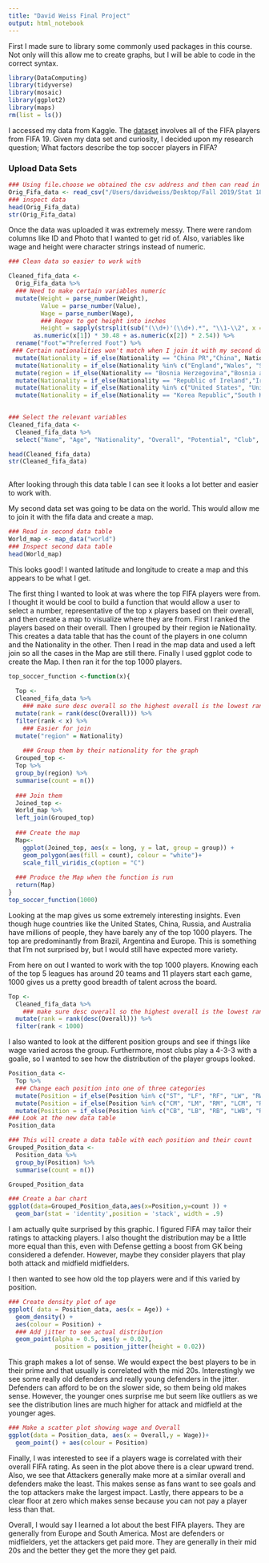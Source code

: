 ```yaml
---
title: "David Weiss Final Project"
output: html_notebook
---
```


First I made sure to library some commonly used packages in this course. Not only will this allow me to create graphs, but I will be able to code in the correct syntax.

```r
library(DataComputing)
library(tidyverse)
library(mosaic)
library(ggplot2)
library(maps)
rm(list = ls())
```

I accessed my data from Kaggle. The [dataset](https://www.kaggle.com/karangadiya/fifa19) involves all of the FIFA players from FIFA 19. Given my data set and curiosity, I decided upon my research question; What factors describe the top soccer players in FIFA?

### Upload Data Sets
```r
### Using file.choose we obtained the csv address and then can read in the data
Orig_Fifa_data <- read_csv("/Users/davidweiss/Desktop/Fall 2019/Stat 184/Final Project/FIFA DATA.csv")
### inspect data
head(Orig_Fifa_data)
str(Orig_Fifa_data)
```
Once the data was uploaded it was extremely messy.  There were random columns like ID and Photo that I wanted to get rid of. Also, variables like wage and height were character strings instead of numeric. 

```r
### Clean data so easier to work with

Cleaned_fifa_data <-
  Orig_Fifa_data %>%
  ### Need to make certain variables numeric
  mutate(Weight = parse_number(Weight),
         Value = parse_number(Value),
         Wage = parse_number(Wage),
         ### Regex to get height into inches
         Height = sapply(strsplit(sub("(\\d+)'(\\d+).*", "\\1-\\2", x = Height), "-"), function(x)
       as.numeric(x[1]) * 30.48 + as.numeric(x[2]) * 2.54)) %>%
  rename("Foot"="Preferred Foot") %>%
 ### Certain nationalities won't match when I join it with my second data set. 
  mutate(Nationality = if_else(Nationality == "China PR","China", Nationality)) %>%
  mutate(Nationality = if_else(Nationality %in% c("England","Wales", "Scotland", "Northern Ireland"),"UK", Nationality)) %>%
  mutate(region = if_else(Nationality == "Bosnia Herzegovina","Bosnia and Herzegovina", Nationality)) %>%
  mutate(Nationality = if_else(Nationality == "Republic of Ireland","Ireland", Nationality)) %>%
  mutate(Nationality = if_else(Nationality %in% c("United States", "United States of America"),"USA", Nationality)) %>%
  mutate(Nationality = if_else(Nationality == "Korea Republic","South Korea", Nationality))
  

### Select the relevant variables 
Cleaned_fifa_data <-
  Cleaned_fifa_data %>%
  select("Name", "Age", "Nationality", "Overall", "Potential", "Club", "Value", "Wage", "Foot", "Weak Foot", "Skill Moves", "Work Rate", "Position", "Height", "Weight", "Crossing",	"Finishing",	"HeadingAccuracy",	"ShortPassing",	"Volleys",	"Dribbling", "Curve",	"FKAccuracy",	"LongPassing",	"BallControl",	"Acceleration",	"SprintSpeed",	"Agility",	"Reactions",	"Balance",	"ShotPower",	"Jumping",	"Stamina",	"Strength",	"LongShots",	"Aggression",	"Interceptions",	"Positioning",	"Vision",	"Penalties",	"Composure",	"Marking",	"StandingTackle",	'SlidingTackle',	"GKDiving",	"GKHandling",	"GKKicking",	"GKPositioning",	"GKReflexes")

head(Cleaned_fifa_data)
str(Cleaned_fifa_data)
  
```
After looking through this data table I can see it looks a lot better and easier to work with.

My second data set was going to be data on the world. This would allow me to join it with the fifa data and create a map. 

```r
### Read in second data table
World_map <- map_data("world")
### Inspect second data table
head(World_map)
```
This looks good! I wanted latitude and longitude to create a map and this appears to be what I get.

The first thing I wanted to look at was where the top FIFA players were from. I thought it would be cool to build a function that would allow a user to select a number, representative of the top x players based on their overall, and then create a map to visualize where they are from. First I ranked the players based on their overall. Then I grouped by their region ie Nationality. This creates a data table that has the count of the players in one column and the Nationality in the other. Then I read in the map data and used a left join so all the cases in the Map are still there. Finally I used ggplot code to create the Map. I then ran it for the top 1000 players. 

```r
top_soccer_function <-function(x){
  
  Top <-
  Cleaned_fifa_data %>%
    ### make sure desc overall so the highest overall is the lowest rank
  mutate(rank = rank(desc(Overall))) %>%
  filter(rank < x) %>%
    ### Easier for join 
  mutate("region" = Nationality)
  
    ### Group them by their nationality for the graph
  Grouped_top <-
  Top %>%
  group_by(region) %>%
  summarise(count = n())
  
  ### Join them
  Joined_top <-
  World_map %>%
  left_join(Grouped_top)
 
  ### Create the map
  Map<-
    ggplot(Joined_top, aes(x = long, y = lat, group = group)) +
    geom_polygon(aes(fill = count), colour = "white")+
    scale_fill_viridis_c(option = "C")
  
  ### Produce the Map when the function is run
  return(Map)
}
top_soccer_function(1000)
```
Looking at the map gives us some extremely interesting insights. Even though huge countries like the United States, China, Russia, and Australia have millions of people, they have barely any of the top 1000 players. The top are predominantly from Brazil, Argentina and Europe. This is something that I'm not surprised by, but I would still have expected more variety. 


From here on out I wanted to work with the top 1000 players. Knowing each of the top 5 leagues has around 20 teams and 11 players start each game, 1000 gives us a pretty good breadth of talent across the board.

```r
Top <-
  Cleaned_fifa_data %>%
    ### make sure desc overall so the highest overall is the lowest rank
  mutate(rank = rank(desc(Overall))) %>%
  filter(rank < 1000)
```


I also wanted to look at the different position groups and see if things like wage varied across the group. Furthermore, most clubs play a 4-3-3 with a goalie, so I wanted to see how the distribution of the player groups looked. 

```r
Position_data <-
  Top %>%
  ### Change each position into one of three categories
  mutate(Position = if_else(Position %in% c("ST", "LF", "RF", "LW", "RW", "RS", "LS", "CF"), "Attack", Position)) %>%
  mutate(Position = if_else(Position %in% c("CM", "LM", "RM", "LCM", "RCM", "CAM", "CDM", "LDM", "RDM", "LAM", "RAM"), "Midfield", Position)) %>%
  mutate(Position = if_else(Position %in% c("CB", "LB", "RB", "LWB", "RWB", "LCB", "RCB", "GK"), "Defense", Position))
### Look at the new data table
Position_data
```


```r
### This will create a data table with each position and their count
Grouped_Position_data <-
  Position_data %>%
  group_by(Position) %>%
  summarise(count = n())

Grouped_Position_data

### Create a bar chart 
ggplot(data=Grouped_Position_data,aes(x=Position,y=count )) +
  geom_bar(stat = 'identity',position = 'stack', width = .9) 
```

I am actually quite surprised by this graphic. I figured FIFA may tailor their ratings to attacking players. I also thought the distribution may be a little more equal than this, even with Defense getting a boost from GK being considered a defender. However, maybe they consider players that play both attack and midfield midfielders. 

I then wanted to see how old the top players were and if this varied by position.
```r
### Create density plot of age
ggplot( data = Position_data, aes(x = Age)) + 
  geom_density() + 
  aes(colour = Position) + 
  ### Add jitter to see actual distribution
  geom_point(alpha = 0.5, aes(y = 0.02),  
             position = position_jitter(height = 0.02)) 
```

This graph makes a lot of sense. We would expect the best players to be in their prime and that usually is correlated with the mid 20s. Interestingly we see some really old defenders and really young defenders in the jitter. Defenders can afford to be on the slower side, so them being old makes sense. However, the younger ones surprise me but seem like outliers as we see the distribution lines are much higher for attack and midfield at the younger ages.


```r
### Make a scatter plot showing wage and Overall
ggplot(data = Position_data, aes(x = Overall,y = Wage))+
  geom_point() + aes(colour = Position) 
```


Finally, I was interested to see if a players wage is correlated with their overall FIFA rating.  As seen in the plot above there is a clear upward trend. Also, we see that Attackers generally make more at a similar overall and defenders make the least. This makes sense as fans want to see goals and the top attackers make the largest impact. Lastly, there appears to be a clear floor at zero which makes sense because you can not pay a player less than that. 


Overall, I would say I learned a lot about the best FIFA players. They are generally from Europe and South America. Most are defenders or midfielders, yet the attackers get paid more. They are generally in their mid 20s and the better they get the more they get paid. 
